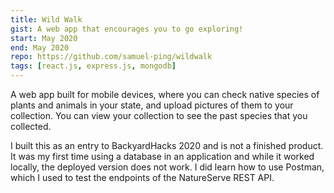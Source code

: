 ```yaml
---
title: Wild Walk
gist: A web app that encourages you to go exploring!
start: May 2020
end: May 2020
repo: https://github.com/samuel-ping/wildwalk
tags: [react.js, express.js, mongodb]
---
```


A web app built for mobile devices, where you can check native species of plants and animals in your state, and upload pictures of them to your collection. You can view your collection to see the past species that you collected.

I built this as an entry to BackyardHacks 2020 and is not a finished product. It was my first time using a database in an application and while it worked locally, the deployed version does not work. I did learn how to use Postman, which I used to test the endpoints of the NatureServe REST API.
